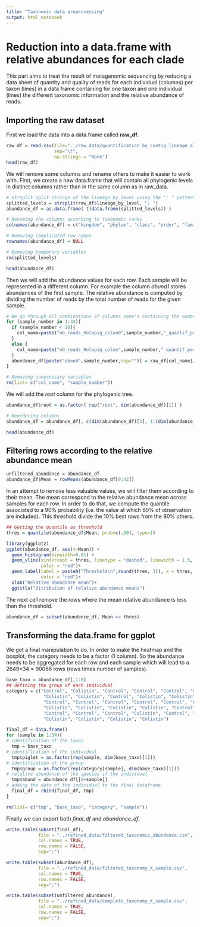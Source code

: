 ```yaml
---
title: "Taxonomic data preprocessing"
output: html_notebook
---
```


# Reduction into a data.frame with relative abundances for each clade

This part aims to treat the result of metagenomic sequencing by reducing a data sheet of quantity and quality of reads for each individual (columns) per taxon (lines) in a data frame containing for one taxon and one individual (lines) the different taxonomic information and the relative abundance of reads.

## Importing the raw dataset

First we load the data into a data.frame called **raw_df**.

```r
raw_df = read.csv(file="../raw_data/quantification_by_contig_lineage_all.tsv",
                  sep="\t",
                  na.strings = "None")
head(raw_df)
```

We will remove some columns and rename others to make it easier to work with. First, we create a new data.frame that will contain all phylogenic levels in distinct columns rather than in the same column as in raw_data.

```r
# strsplit split strings of the lineage_by_level using the "; " pattern
splitted_levels = strsplit(raw_df$lineage_by_level, "; ")
abundance_df = as.data.frame( t(data.frame(splitted_levels)) )

# Renaming the columns according to taxonomic ranks
colnames(abundance_df) = c("kingdom", "phylum", "class", "order", "family", "genus", "species")

# Removing complicated row names
rownames(abundance_df) = NULL

# Removing temporary variables
rm(splitted_levels)

head(abundance_df)
```

Then we will add the abundance values for each row. Each sample will be represented in a different column. For example the column *abund1* stores abundances of the first sample. The relative abundance is computed by dividing the number of reads by the total number of reads for the given sample.

```r
# We go through all combinations of columns name's containing the number of reads. # Then, we add a column in abundance_df containing relative abundances. 
for (sample_number in 1:34){
  if (sample_number < 10){
    col_name=paste("nb_reads_Holopig_colon0",sample_number,"_quantif_percontig", sep="")
  }
  else {
    col_name=paste("nb_reads_Holopig_colon",sample_number,"_quantif_percontig", sep="")
  }
  abundance_df[paste("abond",sample_number,sep="")] = raw_df[col_name]/sum(raw_df[col_name])
}

# Removing unnecessary variables
rm(list= c("col_name", "sample_number"))
```

We will add the *root* column for the phylogenic tree.

```r
abundance_df$root = as.factor( rep("root", dim(abundance_df)[1]) )

# Reordering columns
abundance_df = abundance_df[, c(dim(abundance_df)[2], 1:(dim(abundance_df)[2]-1))]

head(abundance_df)
```

## Filtering rows according to the relative abundance mean

```r
unfiltered_abundance = abundance_df
abundance_df$Mean = rowMeans(abundance_df[9:42])
```

In an attempt to remove less valuable values, we will filter them according to their mean. The mean correspond to the relative abundance mean across samples for each row. In order to do that, we compute the quantile associated to a 90% probability (i.e. the value at which 90% of observation are included). This threshold divide the 10% best rows from the 90% others.

```r
## Getting the quantile as threshold
thres = quantile(abundance_df$Mean, prob=c(.90), type=1)

library(ggplot2)
ggplot(abundance_df, aes(x=Mean)) + 
  geom_histogram(binwidth=0.01) +
  geom_vline(xintercept = thres, linetype = "dashed", linewidth = 1.5, 
             color = "red")+
  geom_label(label = paste0("Threshold\n",round(thres, 3)), x = thres, y = 100, 
             color = "red")+
  xlab("Relative abundance mean")+
  ggtitle("Ditribution of relative abundance means")
```

The next cell remove the rows where the mean relative abundance is less than the threshold.

```r
abundance_df = subset(abundance_df, Mean >= thres)
```

## Transforming the data.frame for ggplot

We got a final manipulation to do. In order to make the heatmap and the boxplot, the category needs to be a factor (1 column). So the abundance needs to be aggregated for each row and each sample which will lead to a 2649\*34 = 90066 rows (rows times number of samples).

```r
base_taxo = abundance_df[,1:8]
## defining the group of each individual
category = c("Control", "Colistin", "Control", "Control", "Control", "Control",
              "Colistin", "Colistin", "Control", "Colistin", "Colistin", "Control",
              "Control", "Control", "Control", "Control", "Control", "Colistin",
              "Colistin", "Colistin", "Colistin", "Colistin", "Control", "Control",
              "Control", "Control", "Control", "Colistin", "Control", "Colistin",
              "Colistin", "Colistin", "Colistin", "Colistin")

final_df = data.frame()
for (sample in 1:34){
# identification of the taxon
  tmp = base_taxo
# identification of the individual
  tmp$piglet = as.factor(rep(sample, dim(base_taxo)[1]))
# identification of the group
  tmp$group = as.factor(rep(category[sample], dim(base_taxo)[1]))
# relative abundance of the species if the individual
  tmp$abund = abundance_df[[8+sample]]
# adding the data of the individual to the final dataframe
  final_df = rbind(final_df, tmp)
}

rm(list= c("tmp", "base_taxo", "category", "sample"))
```

Finally we can export both *final_df* and *abundance_df*.

```r
write.table(subset(final_df), 
            file = "../refined_data/filtered_taxonomic_abundance.csv",
            col.names = TRUE,
            row.names = FALSE,
            sep=";")

write.table(subset(abundance_df), 
            file = "../refined_data/filtered_taxonomy_X_sample.csv",
            col.names = TRUE,
            row.names = FALSE,
            sep=";")

write.table(subset(unfiltered_abundance), 
            file = "../refined_data/complete_taxonomy_X_sample.csv",
            col.names = TRUE,
            row.names = FALSE,
            sep=";")
```
